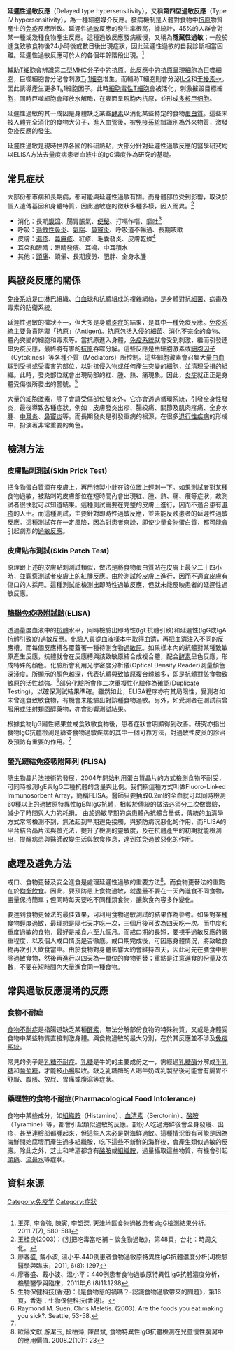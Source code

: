 {{NoteTA|1=酵素=>zh-cn:酶}}
{{Infobox Disease |
  Name           = 延遲性過敏反應 |
  Image          = |
  Caption        = |
  DiseasesDB     = |
  ICD10          = |
  ICD9           = |
  ICDO           = |
  OMIM           = |
  MedlinePlus    = |
  eMedicineSubj  = |
  eMedicineTopic = |
  MeshID         = D006968 |
}}

'''延遲性過敏反應'''（Delayed type hypersensitivity），又稱'''第四型過敏反應'''（Type IV hypersensitivity），為一種細胞媒介反應。發病機制是人體對食物中[[抗原|抗原]]物質產生的[[免疫|免疫]]反應所致。延遲性[[過敏|過敏]]反應的發生率很高，據統計，45%的人群會對某一種或幾種食物產生反應。這種過敏反應發病緩慢，又稱為'''隱藏性過敏'''；一般於進食致敏食物後24小時後或數日後出現症狀，因此延遲性過敏的自我診斷相當困難。延遲性過敏反應可於人的各個年齡階段出現。<ref name="IgG檢測結果分析 2011">王萍, 李會強, 陳寅, 李韶深. 天津地區食物過敏患者sIgG檢測結果分析. 2011.7(7), 580-581</ref>

[[輔助T細胞|輔助T細胞]]會辨識第二型[[主要組織相容性複合體|MHC分子]]中的抗原。此反應中的[[抗原呈現細胞|抗原呈現細胞]]為巨噬細胞，巨噬細胞會分泌{{tsl|en|Interleukin 12|IL-12}}會刺激[[T細胞|T<sub>h</sub>1細胞]]增生。而輔助T細胞則會分泌[[白细胞介素-2|IL-2]]和[[干擾素-γ|干擾素-γ]]。因此誘導產生更多T<sub>h</sub>1細胞因子。此時[[細胞毒性T細胞|細胞毒性T細胞]]會被活化，刺激摧毀目標細胞，同時巨噬細胞會釋放水解酶，在表面呈現胞內抗原，並形成[[多核巨细胞|多核巨细胞]]。

延遲性過敏的其一成因是身體缺乏某些[[酵素|酵素]]以消化某些特定的食物[[蛋白質|蛋白質]]。這些未被人體完全消化的食物大分子，進入[[血管|血管]]後，被[[免疫系統|免疫系統]]錯識別為外來物質，激發免疫反應的發生。

延遲性過敏是現時世界各國的科研熱點，大部分針對延遲性過敏反應的醫學研究均以ELISA方法去量度病患者血液中的IgG濃度作為研究的基礎。

== 常見症狀 ==
大部份都市病和長期病，都可能與延遲性過敏有關。而身體部位受到影響，取決於個人遺傳基因和身體特質，因此過敏症的徵狀多種多樣，因人而異。<ref>王桂良(2003)：《別把吃毒當吃補 – 談食物過敏》，第48頁，台北：時周文化。</ref>

*消化：長期[[腹瀉|腹瀉]]、腸胃脤氣、[[便秘|便秘]]、打嗝作嘔、[[嘔吐|嘔吐]]<ref>廖春盛, 戴小波, 溫小平.440例患者食物過敏原特異性IgG抗體濃度分析[J]檢驗醫學與臨床，2011, 6(8): 1297</ref>
*呼吸：[[過敏性鼻炎|過敏性鼻炎]]、[[氣喘|氣喘]]、[[鼻竇炎|鼻竇炎]]、呼吸道不暢通、長期咳嗽
*皮膚：[[濕疹|濕疹]]、[[蕁麻疹|蕁麻疹]]、紅疹、毛囊發炎、皮膚乾燥<ref>廖春盛、戴小波、溫小平：440例患者食物過敏原特異性IgG抗體濃度分析，檢驗醫學與臨床，2011年,6 (8)11:1298</ref>
*耳朵和眼睛：眼睛發癢、耳鳴、中耳積水
*其他：[[頭痛|頭痛]]、頭暈、長期疲勞、肥胖、全身水腫

== 與發炎反應的關係 ==
[[免疫系統|免疫系統]]是由[[淋巴|淋巴]]組織、[[白血球|白血球]]和[[抗體|抗體]]組成的複雜網絡，是身體對抗[[細菌|細菌]]、[[病毒|病毒]]及毒素的防衛系統。

延遲性過敏的徵狀不一，但大多是身體[[炎症|炎症]]的結果，是其中一種免疫反應。[[免疫系統|免疫系統]]主要負責防禦「[[抗原|抗原]]」(Antigen)。抗原包括入侵的[[細菌|細菌]]、消化不完全的食物、體內突變的細胞和毒素等。當抗原進入身體，[[免疫系統|免疫系統]]就會受到刺激，繼而引發連串免疫反應，最終將有害的[[抗原|抗原]]吞噬分解。這些反應是由細胞激素或[[細胞因子|細胞因子]]（Cytokines）等各種介質（Mediators）所控制。這些細胞激素會召集大量[[白血球|白血球]]到受損或受毒害的部位，以對抗侵入物或任何產生突變的[[細胞|細胞]]，並清理受損的組織。此時，發炎部位就會出現局部的紅、腫、熱、痛現象。因此，[[炎症|炎症]]就正正是身體受傷後所發出的警號。<ref>生物保健科技(香港)：《是食物惹的禍嗎？-認識食物過敏帶來的問題》，第16頁，香港：生物保健科技(香港)。</ref>

大量的[[細胞激素|細胞激素]]，除了會讓受傷部位發炎外，它亦會透過循環系統，引發全身性發炎，最後導致各種症狀，例如：皮膚發炎出疹、腸絞痛、關節及肌肉疼痛、全身水腫、[[中耳炎|中耳炎]]、[[鼻竇炎|鼻竇炎]]等。而長期發炎是引發重病的根源，在很多[[退行性疾病|退行性疾病]]的形成中，扮演著非常重要的角色。

== 檢測方法 ==
=== 皮膚點刺測試(Skin Prick Test) ===
把食物蛋白質滴在皮膚上，再用特製小針在該位置上輕刺一下。如果測試者對某種食物過敏，被點刺的皮膚部位在短時間內會出現紅、腫、熱、痛、癢等症狀，故測試者很快就可以知道結果。這種測試需要在完整的皮膚上進行，因而不適合患有[[濕疹|濕疹]]的人士。而這種測試，主要針對即時性過敏反應，並未能反映患者的延遲性過敏反應。這種測試存在一定風險，因為對患者來說，即使少量食物[[蛋白質|蛋白質]]，都可能會引起劇烈的[[過敏反應|過敏反應]]。

=== 皮膚貼布測試(Skin Patch Test) ===
原理跟上述的皮膚點刺測試類似，做法是將食物蛋白質貼在皮膚上最少二十四小時，並觀察測試者皮膚上的紅腫反應。由於測試於皮膚上進行，因而不適宜皮膚有傷口的人採用。這種測試能檢測出即時性過敏反應，但就未能反映患者的延遲性過敏反應。

=== [[酶聯免疫吸附試驗|酶聯免疫吸附試驗]](ELISA) ===
透過量度血液中的[[抗體|抗體]]水平，同時檢驗出即時性(IgE抗體引致)和延遲性(IgG或IgA抗體引致)的過敏反應。化驗人員從血液樣本中取得血清，再把血清注入不同的反應槽。而每個反應槽各覆蓋著一種待測食物[[過敏原|過敏原]]。如果樣本內的抗體對某種致敏原產生反應，抗體就會在反應槽與該致敏原結合成複合體，配合[[酵素|酵素]]呈色反應，形成特殊的顏色。化驗所會利用光學密度分析儀(Optical Density Reader)測量顏色深淺度。所顯示的顏色越深，代表抗體與致敏原複合體越多，即是抗體對該食物致敏原的活性越強。<ref>Raymond M. Suen, Chris Meletis. (2003). Are the foods you eat making you sick?. Seattle, 53-58.</ref>部分化驗所會作二次重複性化驗作為確認(Duplicate Testing)，以確保測試結果準確。雖然如此，ELISA程序亦有其局限性，受測者如未曾進食致敏食物，有機會未能驗出對該種食物過敏。另外，如受測者在測試前曾服用或注射[[類固醇|類固醇]]藥物，亦會影響測試結果。

根據食物IgG陽性結果並戒食致敏食物後，患者症狀會明顯得到改善。研究亦指出食物IgG抗體檢測是篩查食物過敏疾病的其中一個可靠方法，對過敏性皮炎的診治及預防有重要的作用。<ref name="IgG檢測結果分析 2011"/>

=== 螢光鏈結免疫吸附陣列 (FLISA) ===

隨生物晶片法技術的發展，2004年開始利用蛋白質晶片的方式檢測食物不耐受，可同時檢測IgE與IgG二種抗體的含量與比例。我們稱這種方式叫做Fluoro-Linked Immunosorbent Array，簡稱FLISA。醫師只要抽取0.2ml的全血就可以同時檢測60種以上的過敏原特異性IgE與IgG抗體，相較於傳統的做法必須分二次做實驗，減少了時間與人力的耗損。 由於過敏早期的病患體內抗體含量低，傳統的血清學方式常常檢測不到，無法起到早期避免接觸，與預防病況惡化的作用，而FLISA的平台結合晶片法與螢光法，提升了檢測的靈敏度，及在抗體產生的初期就能檢測出，提醒病患與醫師改變生活與飲食作息，達到並免過敏惡化的作用。

== 處理及避免方法 ==
戒口、食物更替及安全進食是處理延遲性過敏的重要方法<ref>歐陽文獻,游潔玉, 段柏萍, 陳昌斌, 食物特異性IgG抗體檢測在兒童慢性腹瀉中的應用價值. 2008.2(10)1: 23</ref>。而食物更替法的重點在於[[均衡飲食|均衡飲食]]。因此，要預防患上食物過敏，就盡量不要在一天內進食不同食物，盡量保持簡單；但同時每天要吃不同種類食物，讓飲食內容多作變化。

要達到食物更替法的最佳效果，可利用食物過敏測試的結果作為參考。如果對某種食物輕度過敏，最理想是隔七天才吃一次，三個月後可改為四天吃一次。而中度和重度過敏的食物，最好是戒食六至九個月。而戒口期的長短，要視乎過敏反應的嚴重程度，以及個人戒口情況是否徹底。戒口期完成後，可因應身體情況，將致敏食物再次引入飲食當中。由於食物對身體影響大約會維持四天，因此可先在膳食中剔除過敏食物，然後再進行以四天為一單位的食物更替；重點是注意進食的份量及次數，不要在短時間內大量進食同一種食物。

== 常與過敏反應混淆的反應 ==
=== 食物不耐症 ===
[[食物不耐症|食物不耐症]]是指腸道缺乏某種[[酵素|酵素]]，無法分解部份食物的特殊物質，又或是身體受食物中某些物質直接刺激身體。與食物過敏的最大分別，在於其反應並不涉及[[免疫系統|免疫系統]]。

常見的例子是[[乳糖不耐症|乳糖不耐症]]。[[乳糖|乳糖]]是牛奶的主要成份之一，需經過[[乳糖酶|乳糖酶]]分解成[[半乳糖|半乳糖]]和[[葡萄糖|葡萄糖]]，才能被[[小腸|小腸]]吸收。缺乏乳糖酶的人喝牛奶或乳製品後可能會有腸胃不舒服、腹脹、放屁、胃痛或腹瀉等症狀。

=== 藥理性的食物不耐症(Pharmacological Food Intolerance) ===
食物中某些成分，如[[組織胺|組織胺]]（Histamine）、[[血清素|血清素]]（Serotonin）、[[酪胺|酪胺]]（Tyramine）等，都會引起類似過敏的反應。部份人吃過海鮮後會全身發癢、出疹，甚至連臉部都腫起來，但這些人未必是對海鮮過敏。這種情況很有可能是因為海鮮開始腐壞而產生過多組織胺，吃下這些不新鮮的海鮮後，會產生類似過敏的反應。除此之外，芝士和啤酒都含有[[酪胺|酪胺]]或[[組織胺|組織胺]]，過量攝取這些物質，有機會引起[[頭痛|頭痛]]、[[流鼻水|流鼻水]]等症狀。

==資料來源==
{{reflist|2}}

{{過敏及自體免疫疾病}}

[[Category:免疫学|Category:免疫学]]
[[Category:症狀|Category:症狀]]